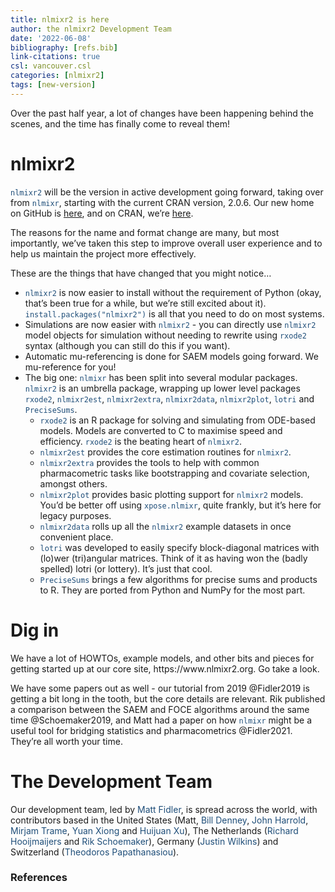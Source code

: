 ```yaml
---
title: nlmixr2 is here
author: the nlmixr2 Development Team
date: '2022-06-08'
bibliography: [refs.bib]
link-citations: true
csl: vancouver.csl
categories: [nlmixr2]
tags: [new-version]
---
```


Over the past half year, a lot of changes have been happening behind the scenes, and the time has finally come to reveal them! 

# nlmixr2

<span style="color: #1f4e79;">`nlmixr2`</span> will be the version in active development going forward, taking over from <span style="color: #1f4e79;">`nlmixr`</span>, starting with the current CRAN version, 2.0.6. Our new home on GitHub is [here](https://www.github.com/nlmixr2/nlmixr2), and on CRAN, we're [here](https://cran.r-project.org/package=nlmixr2). 

The reasons for the name and format change are many, but most importantly, we've taken this step to improve overall user experience and to help us maintain the project more effectively. 

These are the things that have changed that you might notice...

+ <span style="color: #1f4e79;">`nlmixr2`</span> is now easier to install without the requirement of Python (okay, that’s been true for a while, but we’re still excited about it). <span style="color: #1f4e79;">`install.packages("nlmixr2")`</span> is all that you need to do on most systems.
+ Simulations are now easier with <span style="color: #1f4e79;">`nlmixr2`</span> - you can directly use <span style="color: #1f4e79;">`nlmixr2`</span> model objects for simulation without needing to rewrite using <span style="color: #1f4e79;">`rxode2`</span> syntax (although you can still do this if you want).
+ Automatic mu-referencing is done for SAEM models going forward.  We mu-reference for you!
+ The big one: <span style="color: #1f4e79;">`nlmixr`</span> has been split into several modular packages. <span style="color: #1f4e79;">`nlmixr2`</span> is an umbrella package, wrapping up lower level packages <span style="color: #1f4e79;">`rxode2`</span>, <span style="color: #1f4e79;">`nlmixr2est`</span>, <span style="color: #1f4e79;">`nlmixr2extra`</span>, <span style="color: #1f4e79;">`nlmixr2data`</span>, <span style="color: #1f4e79;">`nlmixr2plot`</span>, <span style="color: #1f4e79;">`lotri`</span> and <span style="color: #1f4e79;">`PreciseSums`</span>.
  + <span style="color: #1f4e79;">`rxode2`</span> is an R package for solving and simulating from ODE-based models. Models are converted to C to maximise speed and efficiency. <span style="color: #1f4e79;">`rxode2`</span> is the beating heart of <span style="color: #1f4e79;">`nlmixr2`</span>.
  + <span style="color: #1f4e79;">`nlmixr2est`</span> provides the core estimation routines for <span style="color: #1f4e79;">`nlmixr2`</span>.
  + <span style="color: #1f4e79;">`nlmixr2extra`</span> provides the tools to help with common pharmacometric tasks like bootstrapping and covariate selection, amongst others.
  + <span style="color: #1f4e79;">`nlmixr2plot`</span> provides basic plotting support for <span style="color: #1f4e79;">`nlmixr2`</span> models. You'd be better off using <span style="color: #1f4e79;">`xpose.nlmixr`</span>, quite frankly, but it's here for legacy purposes. 
  + <span style="color: #1f4e79;">`nlmixr2data`</span> rolls up all the <span style="color: #1f4e79;">`nlmixr2`</span> example datasets in once convenient place.
  + <span style="color: #1f4e79;">`lotri`</span> was developed to easily specify block-diagonal matrices with (lo)wer (tri)angular matrices. Think of it as having won the (badly spelled) lotri (or lottery). It's just that cool.
  + <span style="color: #1f4e79;">`PreciseSums`</span> brings a few algorithms for precise sums and products to R. They are ported from Python and NumPy for the most part.

# Dig in

We have a lot of HOWTOs, example models, and other bits and pieces for getting started up at our core site, https://www.nlmixr2.org. Go take a look. 

We have some papers out as well - our tutorial from 2019 @Fidler2019 is getting a bit long in the tooth, but the core details are relevant. Rik published a comparison between the SAEM and FOCE algorithms around the same time @Schoemaker2019, and Matt had a paper on how <span style="color: #1f4e79;">`nlmixr`</span> might be a useful tool for bridging statistics and pharmacometrics @Fidler2021. They're all worth your time.

# The Development Team

Our development team, led by <span style="color: #1f4e79;">Matt Fidler</span>, is spread across the world, with contributors based in the United States (Matt, <span style="color: #1f4e79;">Bill Denney</span>, <span style="color: #1f4e79;">John Harrold</span>, <span style="color: #1f4e79;">Mirjam Trame</span>, <span style="color: #1f4e79;">Yuan Xiong</span> and <span style="color: #1f4e79;">Huijuan Xu</span>), The Netherlands (<span style="color: #1f4e79;">Richard Hooijmaijers</span> and <span style="color: #1f4e79;">Rik Schoemaker</span>), Germany (<span style="color: #1f4e79;">Justin Wilkins</span>) and Switzerland (<span style="color: #1f4e79;">Theodoros Papathanasiou</span>). 

### References

